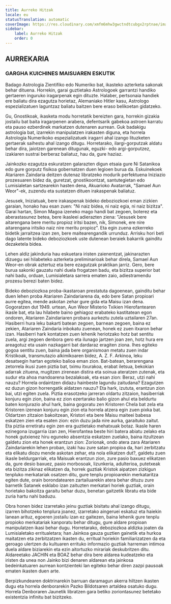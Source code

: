 ```yaml
---
title: Aurreko Hitzak
locale: eu
statusTranslation: automatic
coverImage: https://res.cloudinary.com/xmfm6mhw3gwctndtcubgx2rptnae/image/upload/v1741354450/small_cover_tratado_esoterico_de_astrologia_hermetica_6210a35442.webp
sidebar:
    label: Aurreko Hitzak
    order: 0
---
```

## AURREKARIA

### GARGHA KUICHINES MAISUAREN ESKUTIK

Badago Astrologia Zientifiko edo Numeriko bat, ikasteko azterketa sakonak behar dituena. Horrekin, garai guztietako Astrologoek garrantzi handiko gertaeren inguruko iragarpenak egin dituzte. Halaber, pertsonaia handiek ere baliatu dira ezagutza horietaz, Alemaniako Hitler kasu, Astrologo espezializatuen laguntzaz baliatu baitzen bere eraso belikoetan gidatzeko.

Gu, Gnostikoak, ikasketa modu horretatik bereizten gara, horrekin gizakia jostailu bat baita iragarpenen arabera, defentsarik gabekoa astroen karratu eta pauso ezberdinek markatzen dutenaren aurrean. Guk badakigu astrologia bat, izarrekin manipulatzen irakasten diguna, eta horrela Astrologia Numerikoko espezializatuek iragarri ahal izango lituzketen gertaerak saihestu ahal izango ditugu. Horretarako, ilargi-gorputzak aldatu behar dira, jaiotzen garenean ditugunak, eguzki- edo argi-gorputzez, izakiaren sustrai berberaz baliatuz, hau da, gure haziaz.

Jainkozko ezagutza eskuratzen galarazten digun etsaia gure Ni Satanikoa edo gure gorputz fisikoa gobernatzen duen legioen burua da. Eskuinekoek Atariaren Zaindaria deitzen dutenaz libratzeko modurik perfektuena Iniziazio prozesuaren bidez da, guretzat, gnostikoontzat, santutegietan edo Lumisialetan sartzearekin hasten dena, Akuarioko Avatarrak, "Samael Aun Weor"-ek, zuzendu eta sustatzen dituen irakaspenak baliatuz.

Jesusek, Iniziatuak, bere irakaspenak bideko deboziozkoei eman zizkien garaian, honako hau esan zuen: "Ni naiz bidea, ni naiz egia, ni naiz bizitza". Garai hartan, Simon Magoa izeneko mago handi bat zegoen, boterez eta aberastasunez betea, bere ikasleei adierazten ziena: "Jesusek bere aitarengana bere meritu propioz iritsi bazen, nik, Simonek, ere nire aitarengana iritsiko naiz nire meritu propioz". Eta egin zuena ezkerreko bidetik jarraitzea izan zen, bere maitearengandik urrunduz. Arrisku hori beti dago latente bideko deboziozkoek uste dutenean beraiek bakarrik gainditu dezaketela bidea.

Lehen aldiz jakinduria hau eskuetara iristen zaienentzat, jakinarazten dizuegu sei hilabeteko azterketa preliminarioak behar direla, Samael Aun Weor-en obrak aztertuz eta bere ezagutzak praktikan jarriz. Gero, bere burua sakonki gauzatu nahi duela frogatzen badu, eta bizitza superior bat nahi badu, orduan, Lumisialetara sarrera ematen zaio, adiestramendu prozesu berezi baten bidez.

Bideko deboziozkoa proba-ikastaroan prestatuta dagoenean, gainditu behar duen lehen proba Atariaren Zaindariarena da, edo bere Satan propioari aurre egitea, mende askotan zehar gure gida eta Maisu izan dena. Gogoratzen dut 1949. urtean, Aun Weor Misterio Txikien Hierofantearen ikasle bat, eta lau hilabete baino gehiagoz erabateko kastitatean egon ondoren, Atariaren Zaindariaren probara aurkeztu zutela uztailaren 27an. Hasiberri hura leku bakarti batean zegoen, barnean zegoen, baina ez zekien, Atariaren Zaindaria inbokatu zuenean, honek ez zuen itxaron behar izan. Hasiberri hark kontatzen zuen lehenik heriotzako hotz bat sentitu zuela, argi zegoen denbora gero eta ilunago jartzen joan zen, hotz hura ere areagotuz eta usain nazkagarri bat dardaraz eragiten ziona. Ihes egiteko gogoa sentitu zuen, baina jada bere organismoan metatu zuen indar Kristikoak, transmutazio alkimikoaren bidez, A. Z. F. Arkinoa, leku desatsegin hartan egoteko balioa eman zion. Bat-batean, berarengana zetorrela ikusi zuen piztia bat, tximu itxurakoa, erabat iletsua, bekokian adarrak zituena, mugitzen zirenean distira eta soinua ateratzen zutenak, eta sudur eta ahoa mandoarena bezalakoak, eta esan zion: Beraz, utzi nahi nauzu? Horrela ordaintzen didazu hainbeste lagundu zaitudana? Ezagutzen ez duzun gizon horrengatik aldatzen nauzu? Eta hark, izututa, erantzun zion bai, utzi egiten zuela. Piztia erasotzeko jarreran oldartu zitzaion, hasiberriak konjuru egin zion, baina ez zion ezertarako balio gizon ahul eta beldurtu baten konjurazio ahul hark, baina gogoratu zen Kristoren Chela bat zela eta Kristoren izenean konjuru egin zion eta horrela atzera egin zuen pixka bat. Oldartzen zitzaion bakoitzean, Kristori eta bere Maisu maiteei babesa eskatzen zien eta esaten zion: ezin duzu jada nire aurka, garaituko zaitut. Eta piztia erretiratu egin zen era guztietako mehatxuak botaz. Ikasle haren ezinegona izugarria izan zen, Hierofantea beste hiri batera abiatu zelako eta honek gutxienez hiru eguneko absentzia eskatzen zuelako, baina itzultzean galdetu zion eta honek erantzun zion: Zorionak, ondo atera zara Atariaren Zaindariarekin lehen proban, izaki hau zure satan propioa da, hari zerbitzatu eta elikatu diozu mende askotan zehar, eta nola elikatzen dut?, galdetu zuen ikasle beldurgarriak, eta Maisuak erantzun zion, zure pasio baxuez elikatzen da, gure desio baxuez, pasio morbosoak, lizunkeria, adulterioa, putetxeak eta bizitza zikinaz elikatzen da, horrek guztiak Kristok aipatzen zizkigun tenpluko merkatariak osatzen ditu, gure tenplu propioarekin merkataritza egiten dute, orain borondatearen zartailuarekin atera behar dituzu zure barnetik Satanek esklabo izan zaituzten merkatari horiek guztiak, orain horietako bakoitza garaitu behar duzu, benetan gaitzetik libratu eta bide zuria hartu nahi baduzu.

Obra honen bidez izarretako jeinu guztiak bisitatu ahal izango ditugu, izarren bihotzeko tenplura joanez, izarretako aingeruei eskatuz eta haiekin lanean arituz, egoeren jostailu izan ez gaitezen, baina lehenik gure tenplu propioko merkatariak kanporatu behar ditugu, gure aldare propioan manipulatzen ikasi behar dugu. Horretarako, deboziozkoa aldizka joaten da Lumisialetako erritualetara; han Jainkoa gauza guztien gainetik eta hurkoa maitatzen eta zerbitzatzen ikasten du, erritual horiekin familiarizatzen da eta geroago ulertzen du kultuaren errituko informazio guztiak harreman intimoa duela aldare biziarekin eta ezin aitortuzko mirariak deskubritzen ditu. Aldareetako JACHIN eta BOAZ behar dira bere aldarea kudeatzeko eta iristen da unea non Jainko bizi denaren aldarean eta jainkosa bedeinkatuaren aurrean kontzienteki lan egiteko behar diren zazpi pausoak ematen ikasten duen arte.

Berpizkundearen doktrinarekin barruan daramagun akerra hiltzen ikasten dugu eta horrela denborarekin Pazko Bildotsaren artaldea osatuko dugu. Horrela Denboraren Jaunetik libratzen gara betiko zoriontasunez betetako existentzia infinitu bat bizitzeko.

